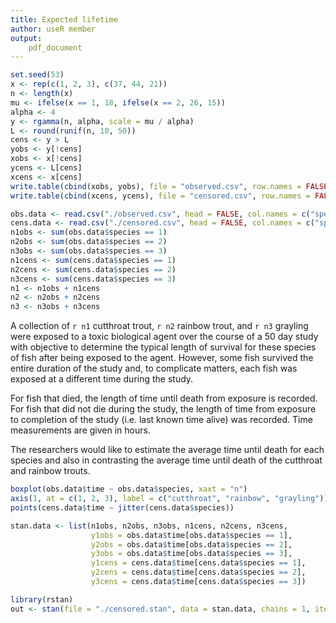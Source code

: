 ```yaml
---
title: Expected lifetime
author: useR member
output:
    pdf_document
---
```



```r
set.seed(53)
x <- rep(c(1, 2, 3), c(37, 44, 21))
n <- length(x)
mu <- ifelse(x == 1, 18, ifelse(x == 2, 26, 15))
alpha <- 4
y <- rgamma(n, alpha, scale = mu / alpha)
L <- round(runif(n, 10, 50))
cens <- y > L
yobs <- y[!cens]
xobs <- x[!cens]
ycens <- L[cens]
xcens <- x[cens]
write.table(cbind(xobs, yobs), file = "observed.csv", row.names = FALSE, col.names = FALSE, sep = ",")
write.table(cbind(xcens, ycens), file = "censored.csv", row.names = FALSE, col.names = FALSE, sep = ",")
```

```r
obs.data <- read.csv("./observed.csv", head = FALSE, col.names = c("species", "time"))
cens.data <- read.csv("./censored.csv", head = FALSE, col.names = c("species", "time"))
n1obs <- sum(obs.data$species == 1)
n2obs <- sum(obs.data$species == 2)
n3obs <- sum(obs.data$species == 3)
n1cens <- sum(cens.data$species == 1)
n2cens <- sum(cens.data$species == 2)
n3cens <- sum(cens.data$species == 3)
n1 <- n1obs + n1cens
n2 <- n2obs + n2cens
n3 <- n3obs + n3cens
```

A collection of `r n1` cutthroat trout, `r n2` rainbow trout, and `r n3`
grayling were exposed to a toxic biological agent over the course of a 50 day
study with objective to determine the typical length of survival for these
species of fish after being exposed to the agent.  However, some fish survived
the entire duration of the study and, to complicate matters, each fish was
exposed at a different time during the study.

For fish that died, the length of time until death from exposure is recorded.
For fish that did not die during the study, the length of time from exposure to
completion of the study (i.e. last known time alive) was recorded.  Time
measurements are given in hours.

The researchers would like to estimate the average time until death for each
species and also in contrasting the average time until death of the cutthroat
and rainbow trouts.

```r
boxplot(obs.data$time ~ obs.data$species, xaxt = "n")
axis(1, at = c(1, 2, 3), label = c("cutthroat", "rainbow", "grayling"))
points(cens.data$time ~ jitter(cens.data$species))
```

```r
stan.data <- list(n1obs, n2obs, n3obs, n1cens, n2cens, n3cens,
                  y1obs = obs.data$time[obs.data$species == 1],
                  y2obs = obs.data$time[obs.data$species == 2],
                  y3obs = obs.data$time[obs.data$species == 3],
                  y1cens = cens.data$time[cens.data$species == 1],
                  y2cens = cens.data$time[cens.data$species == 2],
                  y3cens = cens.data$time[cens.data$species == 3])
```

```r
library(rstan)
out <- stan(file = "./censored.stan", data = stan.data, chains = 1, iter = 4000)
```








